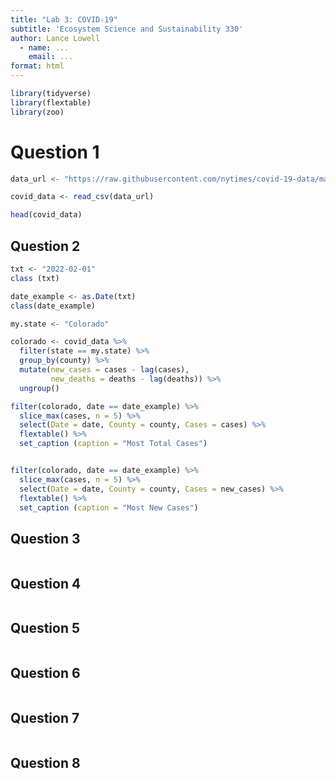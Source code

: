 ```yaml
---
title: "Lab 3: COVID-19"
subtitle: 'Ecosystem Science and Sustainability 330'
author: Lance Lowell
  - name: ...
    email: ...
format: html
---
```


```r
library(tidyverse)
library(flextable)
library(zoo)
```


# Question 1

```r
data_url <- "https://raw.githubusercontent.com/nytimes/covid-19-data/master/us-counties.csv"

covid_data <- read_csv(data_url)

head(covid_data)

```

## Question 2
```r
txt <- "2022-02-01"
class (txt)

date_example <- as.Date(txt)
class(date_example)
```
```r
my.state <- "Colorado"

colorado <- covid_data %>%
  filter(state == my.state) %>%
  group_by(county) %>%
  mutate(new_cases = cases - lag(cases),
         new_deaths = deaths - lag(deaths)) %>%
  ungroup()
```

```r
filter(colorado, date == date_example) %>%
  slice_max(cases, n = 5) %>%
  select(Date = date, County = county, Cases = cases) %>%
  flextable() %>%
  set_caption (caption = "Most Total Cases")


filter(colorado, date == date_example) %>%
  slice_max(cases, n = 5) %>%
  select(Date = date, County = county, Cases = new_cases) %>%
  flextable() %>%
  set_caption (caption = "Most New Cases")
```


## Question 3

```r

```

## Question 4

```r

```

## Question 5

```r

```

## Question 6

```r

```

## Question 7

```r

```

## Question 8

```r

```
